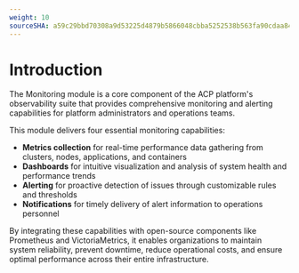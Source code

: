 ```yaml
---
weight: 10
sourceSHA: a59c29bbd70308a9d53225d4879b5866048cbba5252538b563fa90cdaa8413ae
---
```


# Introduction

The Monitoring module is a core component of the ACP platform's observability suite that provides comprehensive monitoring and alerting capabilities for platform administrators and operations teams.

This module delivers four essential monitoring capabilities:

- **Metrics collection** for real-time performance data gathering from clusters, nodes, applications, and containers
- **Dashboards** for intuitive visualization and analysis of system health and performance trends
- **Alerting** for proactive detection of issues through customizable rules and thresholds
- **Notifications** for timely delivery of alert information to operations personnel

By integrating these capabilities with open-source components like Prometheus and VictoriaMetrics, it enables organizations to maintain system reliability, prevent downtime, reduce operational costs, and ensure optimal performance across their entire infrastructure.